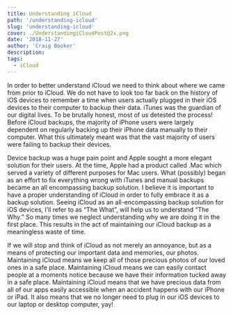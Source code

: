```yaml
---
title: Understanding iCloud
path: '/understanding-icloud'
slug: 'understanding-icloud'
cover: ./UnderstandingiCloudPost@2x.png
date: '2018-11-27'
author: 'Craig Booker'
description:
tags:
  - iCloud
---
```


In order to better understand iCloud we need to think about where we came from prior to iCloud. We do not have to look too far back on the history of iOS devices to remember a time when users actually plugged in their iOS devices to their computer to backup their data. iTunes was the guardian of our digital lives. To be brutally honest, most of us detested the process! Before iCloud backups, the majority of iPhone users were largely dependent on regularly backing up their iPhone data manually to their computer. What this ultimately meant was that the vast majority of users were failing to backup their devices.

Device backup was a huge pain point and Apple sought a more elegant solution for their users. At the time, Apple had a product called .Mac which served a variety of different purposes for Mac users. What (possibly) began as an effort to fix everything wrong with iTunes and manual backups became an all encompassing backup solution. I believe it is important to have a proper understanding of iCloud in order to fully embrace it as a backup solution. Seeing iCloud as an all-encompassing backup solution for iOS devices, I’ll refer to as “The What”, will help us to understand “The Why.” So many times we neglect understanding why we are doing it in the first place. This results in the act of maintaining our iCloud backup as a meaningless waste of time.

If we will stop and think of iCloud as not merely an annoyance, but as a means of protecting our important data and memories, our photos. Maintaining iCloud means we keep all of those precious photos of our loved ones in a safe place. Maintaining iCloud means we can easily contact people at a moments notice because we have their information tucked away in a safe place. Maintaining iCloud means that we have precious data from all of our apps easily accessible when an accident happens with our iPhone or iPad. It also means that we no longer need to plug in our iOS devices to our laptop or desktop computer, yay!
